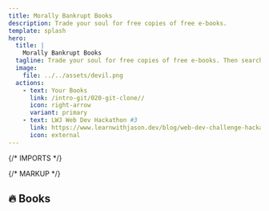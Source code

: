```yaml
---
title: Morally Bankrupt Books
description: Trade your soul for free copies of free e-books.
template: splash
hero:
  title: |
    Morally Bankrupt Books
  tagline: Trade your soul for free copies of free e-books. Then search all of them at once with Algolia.
  image:
    file: ../../assets/devil.png
  actions:
    - text: Your Books
      link: /intro-git/020-git-clone//
      icon: right-arrow
      variant: primary
    - text: LWJ Web Dev Hackathon #3
      link: https://www.learnwithjason.dev/blog/web-dev-challenge-hackathon-algolia
      icon: external
---
```


{/* IMPORTS */}


{/* MARKUP */}

## 🔥 Books

<div class="grid grid-cols-1 sm:grid-cols-2 md:grid-cols-3 gap-8">

<EbookCard
  title="Eloquent JavaScript"
  author="Marijn Haverbeke"
  price={1}
  imageUrl="https://eloquentjavascript.net/img/cover.jpg"
  credit="https://eloquentjavascript.net/index.html"
  edition="4th Edition (2024)"
  license="CC BY-NC 3.0"
/>

<EbookCard
  title="Introduction to Git and GitHub"
  author="Bobby Iliev"
  price={1}
  imageUrl="https://camo.githubusercontent.com/a064158e3e91cc0ee88e561e5ae98973c11775a3891edcca6cc4684c30800a54/68747470733a2f2f696d6775722e636f6d2f30797974494c342e706e67"
  credit="https://eloquentjavascript.net/index.html"
  edition="2021"
  license="MIT"
/>

<EbookCard
  title="Introduction to Git and GitHub"
  author="Bobby Iliev"
  price={1}
  imageUrl="https://camo.githubusercontent.com/a064158e3e91cc0ee88e561e5ae98973c11775a3891edcca6cc4684c30800a54/68747470733a2f2f696d6775722e636f6d2f30797974494c342e706e67"
  credit="https://eloquentjavascript.net/index.html"
  edition="2021"
  license="MIT"
/>

<EbookCard
  title="Introduction to Git and GitHub"
  author="Bobby Iliev"
  price={1}
  imageUrl="https://camo.githubusercontent.com/a064158e3e91cc0ee88e561e5ae98973c11775a3891edcca6cc4684c30800a54/68747470733a2f2f696d6775722e636f6d2f30797974494c342e706e67"
  credit="https://eloquentjavascript.net/index.html"
  edition="2021"
  license="MIT"
/>

</div>
